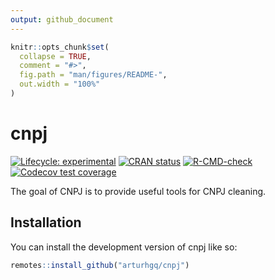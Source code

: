 ```yaml
---
output: github_document
---
```


<!-- README.md is generated from README.Rmd. Please edit that file -->

```r
knitr::opts_chunk$set(
  collapse = TRUE,
  comment = "#>",
  fig.path = "man/figures/README-",
  out.width = "100%"
)
```

# cnpj

<!-- badges: start -->
[![Lifecycle: experimental](https://img.shields.io/badge/lifecycle-experimental-orange.svg)](https://lifecycle.r-lib.org/articles/stages.html#experimental)
[![CRAN status](https://www.r-pkg.org/badges/version/cnpj)](https://CRAN.R-project.org/package=cnpj)
[![R-CMD-check](https://github.com/arturhgq/cnpj/actions/workflows/R-CMD-check.yaml/badge.svg)](https://github.com/arturhgq/cnpj/actions/workflows/R-CMD-check.yaml)
[![Codecov test coverage](https://codecov.io/gh/arturhgq/cnpj/branch/master/graph/badge.svg)](https://app.codecov.io/gh/arturhgq/cnpj?branch=master)
<!-- badges: end -->

The goal of CNPJ is to provide useful tools for CNPJ cleaning.

## Installation

You can install the development version of cnpj like so:

``` r
remotes::install_github("arturhgq/cnpj")
```
